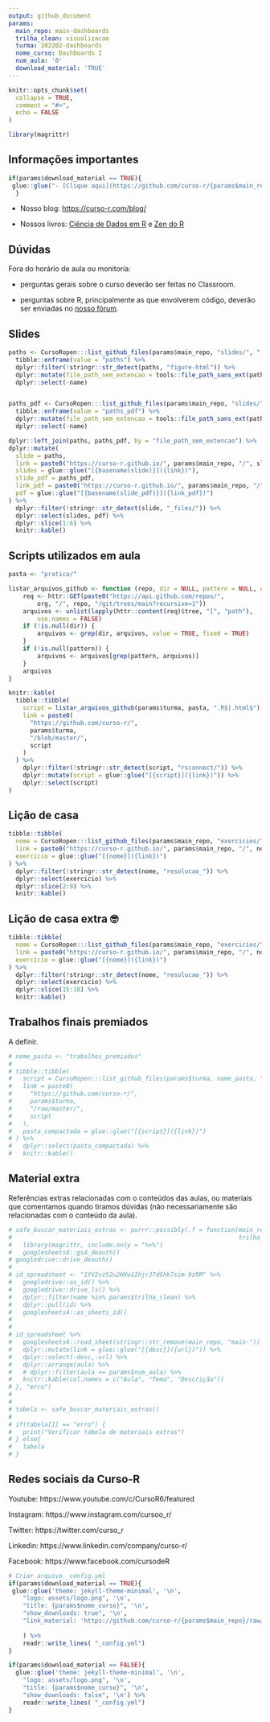 ```yaml
---
output: github_document
params:
  main_repo: main-dashboards
  trilha_clean: visualizacao
  turma: 202202-dashboards
  nome_curso: Dashboards I
  num_aula: '0'
  download_material: 'TRUE'
---
```


<!-- README.md is generated from README.Rmd. Please edit that file -->

```r
knitr::opts_chunk$set(
  collapse = TRUE,
  comment = "#>",
  echo = FALSE
)

library(magrittr)
```

## Informações importantes

```r
if(params$download_material == TRUE){
 glue::glue("- [Clique aqui](https://github.com/curso-r/{params$main_repo}/raw/master/material_do_curso.zip) para baixar o material do curso.")
  }
```

- Nosso blog: [https://curso-r.com/blog/](https://curso-r.com/blog/)

- Nossos livros: [Ciência de Dados em R](https://livro.curso-r.com/) e [Zen do R](https://curso-r.github.io/zen-do-r/)

## Dúvidas

Fora do horário de aula ou monitoria:

- perguntas gerais sobre o curso deverão ser feitas no Classroom.

- perguntas sobre R, principalmente as que envolverem código, deverão ser enviadas no [nosso fórum](https://discourse.curso-r.com/).


## Slides

```r
paths <- CursoRopen:::list_github_files(params$main_repo, "slides/", "[0-9]-.*html$") %>% 
  tibble::enframe(value = "paths") %>% 
  dplyr::filter(!stringr::str_detect(paths, "figure-html")) %>% 
  dplyr::mutate(file_path_sem_extencao = tools::file_path_sans_ext(paths)) %>% 
  dplyr::select(-name)


paths_pdf <- CursoRopen:::list_github_files(params$main_repo, "slides/", "[0-9]-.*pdf$") %>% 
  tibble::enframe(value = "paths_pdf") %>% 
  dplyr::mutate(file_path_sem_extencao = tools::file_path_sans_ext(paths_pdf)) %>%
  dplyr::select(-name)

dplyr::left_join(paths, paths_pdf, by = "file_path_sem_extencao") %>% 
dplyr::mutate(
  slide = paths,
  link = paste0("https://curso-r.github.io/", params$main_repo, "/", slide),
  slides = glue::glue("[{basename(slide)}]({link})"),
  slide_pdf = paths_pdf,
  link_pdf = paste0("https://curso-r.github.io/", params$main_repo, "/", slide_pdf),
  pdf = glue::glue("[{basename(slide_pdf)}]({link_pdf})")
) %>% 
  dplyr::filter(!stringr::str_detect(slide, "_files/")) %>%
  dplyr::select(slides, pdf) %>% 
  dplyr::slice(1:6) %>% 
  knitr::kable()
```


## Scripts utilizados em aula

```r
pasta <- "pratica/"

listar_arquivos_github <- function (repo, dir = NULL, pattern = NULL, org = "curso-r") {
    req <- httr::GET(paste0("https://api.github.com/repos/", 
        org, "/", repo, "/git/trees/main?recursive=1"))
    arquivos <- unlist(lapply(httr::content(req)$tree, "[", "path"), 
        use.names = FALSE)
    if (!is.null(dir)) {
        arquivos <- grep(dir, arquivos, value = TRUE, fixed = TRUE)
    }
    if (!is.null(pattern)) {
        arquivos <- arquivos[grep(pattern, arquivos)]
    }
    arquivos
}

knitr::kable(
  tibble::tibble(
    script = listar_arquivos_github(params$turma, pasta, ".R$|.html$"),
    link = paste0(
      "https://github.com/curso-r/",
      params$turma,
      "/blob/master/",
      script
    )
  ) %>%
    dplyr::filter(!stringr::str_detect(script, "rsconnect/")) %>%
    dplyr::mutate(script = glue::glue("[{script}]({link})")) %>%
    dplyr::select(script)
)
```


## Lição de casa

```r
tibble::tibble(
  nome = CursoRopen:::list_github_files(params$main_repo, "exercicios/"),
  link = paste0("https://curso-r.github.io/", params$main_repo, "/", nome),
  exercicio = glue::glue("[{nome}]({link})")
) %>%
  dplyr::filter(!stringr::str_detect(nome, "resolucao_")) %>% 
  dplyr::select(exercicio) %>% 
  dplyr::slice(2:9) %>% 
  knitr::kable()
```


## Lição de casa extra &#x1f913;

```r
tibble::tibble(
  nome = CursoRopen:::list_github_files(params$main_repo, "exercicios/"),
  link = paste0("https://curso-r.github.io/", params$main_repo, "/", nome),
  exercicio = glue::glue("[{nome}]({link})")
) %>%
  dplyr::filter(!stringr::str_detect(nome, "resolucao_")) %>% 
  dplyr::select(exercicio) %>% 
  dplyr::slice(15:18) %>% 
  knitr::kable()
```


## Trabalhos finais premiados

A definir.

```r
# nome_pasta <- "trabalhos_premiados"
# 
# tibble::tibble(
#   script = CursoRopen:::list_github_files(params$turma, nome_pasta, ".zip|.rar"),
#   link = paste0(
#     "https://github.com/curso-r/",
#     params$turma,
#     "/raw/master/",
#     script
#   ),
#   pasta_compactada = glue::glue("[{script}]({link})")
# ) %>% 
#   dplyr::select(pasta_compactada) %>% 
#   knitr::kable()
```



## Material extra

Referências extras relacionadas com o conteúdos das aulas, ou materiais que comentamos quando tiramos dúvidas (não necessariamente são relacionadas com o conteúdo da aula).

```r
# safe_buscar_materiais_extras <- purrr::possibly(.f = function(main_repo = params$main_repo, 
#                                                               trilha_clean = params$trilha_clean){
#   library(magrittr, include.only = "%>%")
#   googlesheets4::gs4_deauth()
# googledrive::drive_deauth()
# 
# id_spreadsheet <- "1YV2vz52u2HXw1IhjrJ7dGhk7sim-9zRM" %>%
#   googledrive::as_id() %>%
#   googledrive::drive_ls() %>%
#   dplyr::filter(name %in% params$trilha_clean) %>%
#   dplyr::pull(id) %>%
#   googlesheets4::as_sheets_id()
# 
# 
# id_spreadsheet %>%
#   googlesheets4::read_sheet(stringr::str_remove(main_repo, "main-")) %>%
#   dplyr::mutate(link = glue::glue("[{desc}]({url})")) %>%
#   dplyr::select(-desc,-url) %>%
#   dplyr::arrange(aula) %>%
#   # dplyr::filter(aula <= params$num_aula) %>%
#   knitr::kable(col.names = c("Aula", "Tema", "Descrição")) 
# }, "erro")
# 
# 
# tabela <- safe_buscar_materiais_extras()
# 
# if(tabela[1] == "erro") {
#   print("Verificar tabela de materiais extras")
# } else{
#   tabela
# }

```

## Redes sociais da Curso-R


Youtube: https://www.youtube.com/c/CursoR6/featured

Instagram: https://www.instagram.com/cursoo_r/

Twitter: https://twitter.com/curso_r

Linkedin: https://www.linkedin.com/company/curso-r/

Facebook: https://www.facebook.com/cursodeR



```r
# Criar arquivo _config.yml
if(params$download_material == TRUE){
 glue::glue('theme: jekyll-theme-minimal', '\n',
    "logo: assets/logo.png", '\n',
    "title: {params$nome_curso}", '\n',
    "show_downloads: true", '\n',
    "link_material: 'https://github.com/curso-r/{params$main_repo}/raw/master/material_do_curso.zip'", '\n'
    
    ) %>%
    readr::write_lines( "_config.yml")
}

if(params$download_material == FALSE){
  glue::glue('theme: jekyll-theme-minimal', '\n',
    "logo: assets/logo.png", '\n',
    "title: {params$nome_curso}", '\n',
    "show_downloads: false", '\n') %>%
    readr::write_lines( "_config.yml")
}
```
